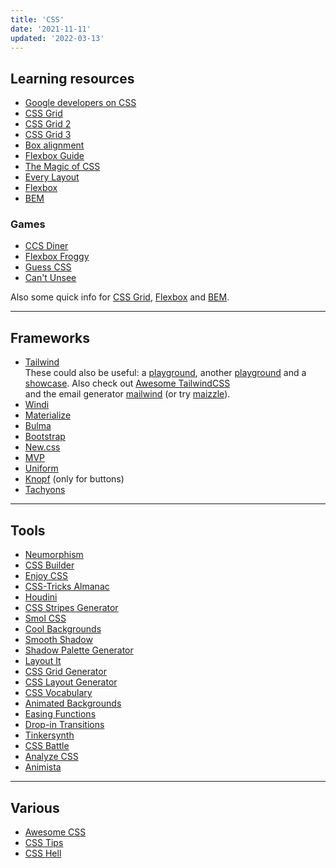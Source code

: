 ```yaml
---
title: 'CSS'
date: '2021-11-11'
updated: '2022-03-13'
---
```


## Learning resources

-   [Google developers on CSS](https://web.dev/learn/css/)
-   [CSS Grid](https://learncssgrid.com/)
-   [CSS Grid 2](https://www.codeinwp.com/blog/css-grid-tutorial-layout/)
-   [CSS Grid 3](https://www.euismod.dev/)
-   [Box alignment](https://ishadeed.com/article/learn-box-alignment/)
-   [Flexbox Guide](https://blog.webdevsimplified.com/2021-11/flexbox/)
-   [The Magic of CSS](https://adamschwartz.co/magic-of-css/)
-   [Every Layout](https://every-layout.dev/)
-   [Flexbox](https://www.codeinwp.com/blog/css-flexbox-tutorial/)
-   [BEM](https://en.bem.info/)

### Games

-   [CCS Diner](https://flukeout.github.io/)
-   [Flexbox Froggy](https://flexboxfroggy.com/)
-   [Guess CSS](https://www.guess-css.app/)
-   [Can't Unsee](https://cantunsee.space/)

Also some quick info for [CSS Grid](https://grid.malven.co/), [Flexbox](https://flexbox.malven.co/) and [BEM](https://9elements.com/bem-cheat-sheet/).

---

## Frameworks

-   [Tailwind](https://tailwindcss.com/)  
    These could also be useful: a [playground](https://tailwind.run/new),
    another [playground](https://play.tailwindcss.com/) and a
    [showcase](https://www.creative-tim.com/learning-lab/tailwind-starter-kit/presentation).
    Also check out [Awesome TailwindCSS](https://github.com/aniftyco/awesome-tailwindcss)  
    and the email generator [mailwind](https://github.com/soheilpro/mailwind) (or try [maizzle](https://maizzle.com/)).
-   [Windi](https://windicss.org/)
-   [Materialize](https://materializecss.com/)
-   [Bulma](https://bulma.io/)
-   [Bootstrap](https://getbootstrap.com/)
-   [New.css](https://newcss.net/)
-   [MVP](https://andybrewer.github.io/mvp/)
-   [Uniform](https://uniformcss.com/)
-   [Knopf](https://knopf.dev/) (only for buttons)
-   [Tachyons](https://tachyons.io/)

---

## Tools

-   [Neumorphism](https://neumorphism.io/)
-   [CSS Builder](https://cssbuilder.veliovgroup.com/)
-   [Enjoy CSS](https://enjoycss.com/)
-   [CSS-Tricks Almanac](https://css-tricks.com/almanac/)
-   [Houdini](https://houdini.how/)
-   [CSS Stripes Generator](https://stripesgenerator.com/)
-   [Smol CSS](https://smolcss.dev/)
-   [Cool Backgrounds](https://coolbackgrounds.io/)
-   [Smooth Shadow](https://shadows.brumm.af/)
-   [Shadow Palette Generator](https://www.joshwcomeau.com/shadow-palette/)
-   [Layout It](https://grid.layoutit.com/)
-   [CSS Grid Generator](https://cssgrid-generator.netlify.app/)
-   [CSS Layout Generator](https://layout.bradwoods.io/)
-   [CSS Vocabulary](http://apps.workflower.fi/vocabs/css/en)
-   [Animated Backgrounds](https://animatedbackgrounds.me/)
-   [Easing Functions](https://easings.net/)
-   [Drop-in Transitions](https://www.transition.style/)
-   [Tinkersynth](https://tinkersynth.com/)
-   [CSS Battle](https://cssbattle.dev/)
-   [Analyze CSS](https://www.projectwallace.com/analyze-css)
-   [Animista](https://animista.net/)

---

## Various

-   [Awesome CSS](https://github.com/awesome-css-group/awesome-css)
-   [CSS Tips](https://markodenic.com/css-tips/)
-   [CSS Hell](https://csshell.dev/)

